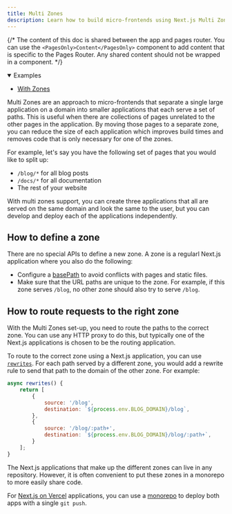 ```yaml
---
title: Multi Zones
description: Learn how to build micro-frontends using Next.js Multi Zones to deploy multiple Next.js apps under a single domain.
---
```


{/* The content of this doc is shared between the app and pages router. You can use the `<PagesOnly>Content</PagesOnly>` component to add content that is specific to the Pages Router. Any shared content should not be wrapped in a component. */}

<details open>
  <summary>Examples</summary>

- [With Zones](https://github.com/vercel/next.js/tree/canary/examples/with-zones)

</details>

Multi Zones are an approach to micro-frontends that separate a single large application on a domain into smaller applications that each serve a set of paths.
This is useful when there are collections of pages unrelated to the other pages in the application. By moving those pages to a separate zone, you can reduce the size of each application which improves build times and removes code that is only necessary for one of the zones.

For example, let's say you have the following set of pages that you would like to split up:

- `/blog/*` for all blog posts
- `/docs/*` for all documentation
- The rest of your website

With multi zones support, you can create three applications that all are served on the same domain and look the same to the user, but you can develop and deploy each of the applications independently.

## How to define a zone

There are no special APIs to define a new zone. A zone is a regularl Next.js application where you also do the following:

- Configure a [basePath](/docs/app/api-reference/next-config-js/basePath) to avoid conflicts with pages and static files.
- Make sure that the URL paths are unique to the zone. For example, if this zone serves `/blog`, no other zone should also try to serve `/blog`.

## How to route requests to the right zone

With the Multi Zones set-up, you need to route the paths to the correct zone. You can use any HTTP proxy to do this, but typically one of the Next.js applications is chosen to be the routing application.

To route to the correct zone using a Next.js application, you can use [`rewrites`](/docs/app/api-reference/next-config-js/rewrites). For each path served by a different zone, you would add a rewrite rule to send that path to the domain of the other zone. For example:

```js
async rewrites() {
    return [
        {
            source: '/blog',
            destination: `${process.env.BLOG_DOMAIN}/blog`,
        },
        {
            source: '/blog/:path+',
            destination: `${process.env.BLOG_DOMAIN}/blog/:path+`,
        }
    ];
}
```

The Next.js applications that make up the different zones can live in any repository. However, it is often convenient to put these zones in a monorepo to more easily share code.

For [Next.js on Vercel](https://vercel.com?utm_source=next-site&utm_medium=docs&utm_campaign=next-website) applications, you can use a [monorepo](https://vercel.com/blog/monorepos-are-changing-how-teams-build-software?utm_source=next-site&utm_medium=docs&utm_campaign=next-website) to deploy both apps with a single `git push`.
